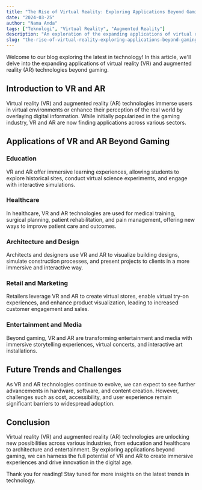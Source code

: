 ```yaml
---
title: "The Rise of Virtual Reality: Exploring Applications Beyond Gaming"
date: "2024-03-25"
author: "Nama Anda"
tags: ["Teknologi", "Virtual Reality", "Augmented Reality"]
description: "An exploration of the expanding applications of virtual reality (VR) and augmented reality (AR) technologies beyond gaming, including in education, healthcare, architecture, and more."
slug: "the-rise-of-virtual-reality-exploring-applications-beyond-gaming"
---
```


Welcome to our blog exploring the latest in technology! In this article, we'll delve into the expanding applications of virtual reality (VR) and augmented reality (AR) technologies beyond gaming.

## Introduction to VR and AR

Virtual reality (VR) and augmented reality (AR) technologies immerse users in virtual environments or enhance their perception of the real world by overlaying digital information. While initially popularized in the gaming industry, VR and AR are now finding applications across various sectors.

## Applications of VR and AR Beyond Gaming

### Education

VR and AR offer immersive learning experiences, allowing students to explore historical sites, conduct virtual science experiments, and engage with interactive simulations.

### Healthcare

In healthcare, VR and AR technologies are used for medical training, surgical planning, patient rehabilitation, and pain management, offering new ways to improve patient care and outcomes.

### Architecture and Design

Architects and designers use VR and AR to visualize building designs, simulate construction processes, and present projects to clients in a more immersive and interactive way.

### Retail and Marketing

Retailers leverage VR and AR to create virtual stores, enable virtual try-on experiences, and enhance product visualization, leading to increased customer engagement and sales.

### Entertainment and Media

Beyond gaming, VR and AR are transforming entertainment and media with immersive storytelling experiences, virtual concerts, and interactive art installations.

## Future Trends and Challenges

As VR and AR technologies continue to evolve, we can expect to see further advancements in hardware, software, and content creation. However, challenges such as cost, accessibility, and user experience remain significant barriers to widespread adoption.

## Conclusion

Virtual reality (VR) and augmented reality (AR) technologies are unlocking new possibilities across various industries, from education and healthcare to architecture and entertainment. By exploring applications beyond gaming, we can harness the full potential of VR and AR to create immersive experiences and drive innovation in the digital age.

Thank you for reading! Stay tuned for more insights on the latest trends in technology.
